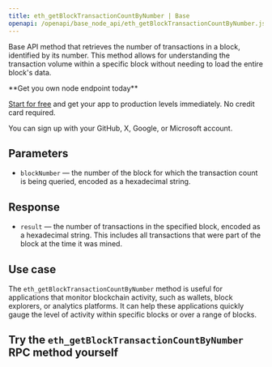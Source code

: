 ---
title: eth_getBlockTransactionCountByNumber | Base
openapi: /openapi/base_node_api/eth_getBlockTransactionCountByNumber.json POST /2fc1de7f08c0465f6a28e3c355e0cb14
---

Base API method that retrieves the number of transactions in a block, identified by its number. This method allows for understanding the transaction volume within a specific block without needing to load the entire block's data.

<Check>
**Get you own node endpoint today**

[Start for free](https://console.chainstack.com/) and get your app to production levels immediately. No credit card required.

You can sign up with your GitHub, X, Google, or Microsoft account.
</Check>


## Parameters

* `blockNumber` — the number of the block for which the transaction count is being queried, encoded as a hexadecimal string.

## Response

* `result` — the number of transactions in the specified block, encoded as a hexadecimal string. This includes all transactions that were part of the block at the time it was mined.

## Use case

The `eth_getBlockTransactionCountByNumber` method is useful for applications that monitor blockchain activity, such as wallets, block explorers, or analytics platforms. It can help these applications quickly gauge the level of activity within specific blocks or over a range of blocks.

## Try the `eth_getBlockTransactionCountByNumber` RPC method yourself